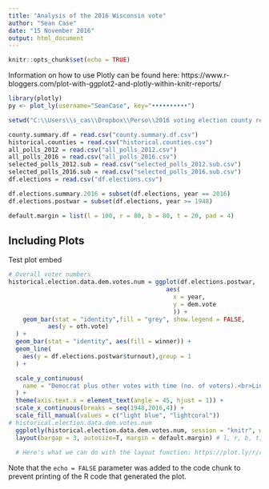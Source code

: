 ```yaml
---
title: "Analysis of the 2016 Wisconsin vote"
author: "Sean Case"
date: "15 November 2016"
output: html_document
---
```


```r
knitr::opts_chunk$set(echo = TRUE)
```
Information on how to use Plotly can be found here: https://www.r-bloggers.com/plot-with-ggplot2-and-plotly-within-knitr-reports/
```r
library(plotly)
py <- plot_ly(username="SeanCase", key="••••••••••")

setwd("C:\\Users\\s_cas\\Dropbox\\Perso\\2016 voting election county results\\Wisconsin")

county.summary.df = read.csv("county.summary.df.csv")
historical.counties = read.csv("historical.counties.csv")
all_polls_2012 = read.csv("all_polls_2012.csv")
all_polls_2016 = read.csv("all_polls_2016.csv")
selected_polls_2012.sub = read.csv("selected_polls_2012.sub.csv")
selected_polls_2016.sub = read.csv("selected_polls_2016.sub.csv")
df.elections = read.csv("df.elections.csv")

df.elections.summary.2016 = subset(df.elections, year == 2016)
df.elections.postwar = subset(df.elections, year >= 1948)

default.margin = list(l = 100, r = 80, b = 80, t = 20, pad = 4)
```

## Including Plots

Test plot embed

```r

# Overall voter numbers
historical.election.data.dem.votes.num = ggplot(df.elections.postwar,
                                            aes(
                                              x = year,
                                              y = dem.vote
                                              )) +
    geom_bar(stat = "identity",fill = "grey", show.legend = FALSE,
           aes(y = oth.vote)
  ) +
  geom_bar(stat = "identity", aes(fill = winner)) +
  geom_line(
    aes(y = df.elections.postwar$turnout),group = 1
  ) +

  scale_y_continuous(
    name = "Democrat plus other votes with time (no. of voters).<br>Line indicates % turnout."
  ) +
  theme(axis.text.x = element_text(angle = 45, hjust = 1)) +
  scale_x_continuous(breaks = seq(1948,2016,4)) +
  scale_fill_manual(values = c("light blue", "lightcoral"))
# historical.election.data.dem.votes.num
  ggplotly(historical.election.data.dem.votes.num, session = "knitr", width = 800, height = 600) %>% 
  layout(bargap = 3, autosize=T, margin = default.margin) # l, r, b, t, pad
  
  # Here's what we can do with the layout function: https://plot.ly/r/reference/#Layout_and_layout_style_objects
```

Note that the `echo = FALSE` parameter was added to the code chunk to prevent printing of the R code that generated the plot.
